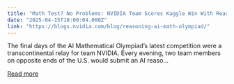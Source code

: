 ```yaml
---
title: "Math Test? No Problems: NVIDIA Team Scores Kaggle Win With Reasoning Model"
date: "2025-04-15T18:00:04.000Z"
link: "https://blogs.nvidia.com/blog/reasoning-ai-math-olympiad/"
---
```


The final days of the AI Mathematical Olympiad’s latest competition were a transcontinental relay for team NVIDIA. Every evening, two team members on opposite ends of the U.S. would submit an AI reaso...

[Read more](https://blogs.nvidia.com/blog/reasoning-ai-math-olympiad/)

